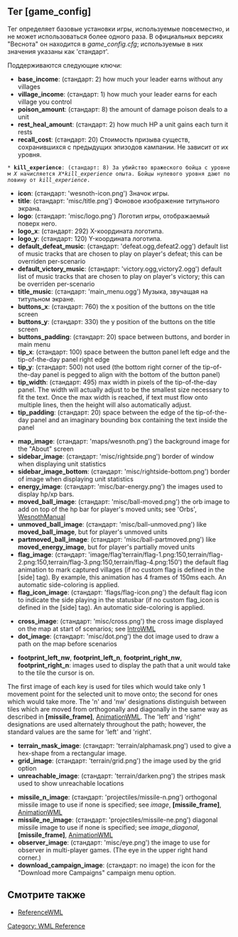{{WML Tags}}
== Тег [game_config] ==

Тег определяет базовые установки игры, используемые повсеместно, и не может использоваться более одного раза.
В официальных версиях "Веснота" он находится в ''game_config.cfg''; используемые в них значения указаны как 'стандарт'.


Поддерживаются следующие ключи:

* '''base_income''': (стандарт: 2) how much your leader earns without any villages
* '''village_income''': (стандарт: 1) how much your leader earns for each village you control
* '''poison_amount''': (стандарт: 8) the amount of damage poison deals to a unit
* '''rest_heal_amount''': (стандарт: 2) how much HP a unit gains each turn it rests
* '''recall_cost''': (стандарт: 20) Стоимость призыва существ, сохранившихся с предыдущих эпизодов кампании. Не зависит от их уровня.
 * '''kill_experience''': (стандарт: 8) За убийство вражеского бойца с уровнем ''X'' начисляется ''X''*''kill_experience'' опыта. Бойцы нулевого уровня дают половину от ''kill_experience''.

* '''icon''': (стандарт: 'wesnoth-icon.png') Значок игры.
* '''title''': (стандарт: 'misc/title.png') Фоновое изображение титульного экрана.
* '''logo''': (стандарт: 'misc/logo.png') Логотип игры, отображаемый поверх него.
* '''logo_x''': (стандарт: 292) X-координата логотипа.
* '''logo_y''': (стандарт: 120) Y-координата логотипа.
* '''default_defeat_music''': (стандарт: 'defeat.ogg,defeat2.ogg') default list of music tracks that are chosen to play on player's defeat; this can be overriden per-scenario
* '''default_victory_music''': (стандарт: 'victory.ogg,victory2.ogg') default list of music tracks that are chosen to play on player's victory; this can be overriden per-scenario
* '''title_music''': (стандарт: 'main_menu.ogg') Музыка, звучащая на титульном экране.
* '''buttons_x''': (стандарт: 760) the x position of the buttons on the title screen
* '''buttons_y''': (стандарт: 330) the y position of the buttons on the title screen
* '''buttons_padding''': (стандарт: 20) space between buttons, and border in main menu
* '''tip_x''': (стандарт: 100) space between the button panel left edge and the tip-of-the-day panel right edge
* '''tip_y''': (стандарт: 500) not used (the bottom right corner of the tip-of-the-day panel is pegged to align with the bottom of the button panel)
* '''tip_width''': (стандарт: 495) max width in pixels of the tip-of-the-day panel.  The width will actually adjust to be the smallest size necessary to fit the text.  Once the max width is reached, if text must flow onto multiple lines, then the height will also automatically adjust.
* '''tip_padding''': (стандарт: 20) space between the edge of the tip-of-the-day panel and an imaginary bounding box containing the text inside the panel

* '''map_image''':   (стандарт: 'maps/wesnoth.png') the background image for the "About" screen
* '''sidebar_image''': (стандарт: 'misc/rightside.png') border of window when displaying unit statistics
* '''sidebar_image_bottom''': (стандарт: 'misc/rightside-bottom.png') border of image when displaying unit statistics
* '''energy_image''': (стандарт: 'misc/bar-energy.png') the images used to display hp/xp bars.
* '''moved_ball_image''': (стандарт: 'misc/ball-moved.png') the orb image to add on top of the hp bar for player's moved units; see 'Orbs', [[WesnothManual]]
* '''unmoved_ball_image''': (стандарт: 'misc/ball-unmoved.png') like '''moved_ball_image''', but for player's unmoved units
* '''partmoved_ball_image''': (стандарт: 'misc/ball-partmoved.png') like '''moved_energy_image''', but for player's partially moved units
* '''flag_image''': (стандарт: 'image/flag'terrain/flag-1.png:150,terrain/flag-2.png:150,terrain/flag-3.png:150,terrain/flag-4.png:150') the default flag animation to mark captured villages (if no custom flag is defined in the [side] tag). By example, this animation has 4 frames of 150ms each. An automatic side-coloring is applied. 
* '''flag_icon_image''': (стандарт: 'flags/flag-icon.png') the default flag icon to indicate the side playing in the statusbar (if no custom flag_icon is defined in the [side] tag). An automatic side-coloring is applied. 

* '''cross_image''': (стандарт: 'misc/cross.png') the cross image displayed on the map at start of scenarios; see [[IntroWML]]
* '''dot_image''': (стандарт: 'misc/dot.png') the dot image used to draw a path on the map before scenarios

* '''footprint_left_nw''', '''footprint_left_n''', '''footprint_right_nw''', '''footprint_right_n''': images used to display the path that a unit would take to the tile the cursor is on.
The first image of each key is used for tiles which would take only 1 movement point for the selected unit to move onto;
the second for ones which would take more.
The 'n' and 'nw' designations distinguish between tiles which are moved from orthogonally and diagonally in the same way as described in '''[missile_frame]''', [[AnimationWML]].
The 'left' and 'right' designations are used alternately throughout the path;
however, the standard values are the same for 'left' and 'right'.

* '''terrain_mask_image''': (стандарт: 'terrain/alphamask.png') used to give a hex-shape from a rectangular image.
* '''grid_image''': (стандарт: 'terrain/grid.png') the image used by the grid option 
* '''unreachable_image''': (стандарт: 'terrain/darken.png') the stripes mask used to show unreachable locations

* '''missile_n_image''': (стандарт: 'projectiles/missile-n.png') orthogonal missile image to use if none is specified; see ''image'', '''[missile_frame]''', [[AnimationWML]]
* '''missile_ne_image''': (стандарт: 'projectiles/missile-ne.png') diagonal missile image to use if none is specified; see ''image_diagonal'', '''[missile_frame]''', [[AnimationWML]]
* '''observer_image''': (стандарт: 'misc/eye.png') the image to use for observer in multi-player games. (The eye in the upper right hand corner.)
* '''download_campaign_image''': (стандарт: no image) the icon for the "Download more Campaigns" campaign menu option.

== Смотрите также ==
* [[ReferenceWML]]


[[Category: WML Reference]]
